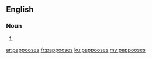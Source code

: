 ==English==

===Noun===
{{head|en|plural}}

# {{plural of|pappoose|lang=en}}

[[ar:pappooses]]
[[fr:pappooses]]
[[ku:pappooses]]
[[my:pappooses]]